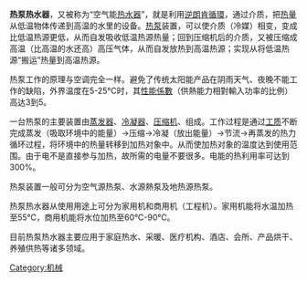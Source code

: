 {{Multiple issues|
{{Expert|time=2010-10-14}}
{{Unreferenced|time=2021-01-15T03:32:29+00:00}}
}}
'''热泵热水器'''，又被称为“空气能[[热水器|热水器]]”，就是利用[[逆朗肯循環|逆朗肯循環]]，通过介质，把[[热量|热量]]从低温物体传递到高温的水里的设备。[[热泵|热泵]]装置，可以使介质（冷媒）相变，变成比低温热源更低，从而自发吸收低温热源热量；回到压缩机后的介质，又被压缩成高温（比高温的水还高）高压气体，从而自发放热到高温热源；实现从将低温热源“搬运”热量到高温热源。

热泵工作的原理与空调完全一样。避免了传统太阳能产品在阴雨天气、夜晚不能工作的缺陷，外界温度在5-25℃时，其[[性能係數|性能係數]]（供熱能力相對輸入功率的比例）高达3到5。

一台热泵的主要装置由[[蒸发器|蒸发器]]、[[冷凝器|冷凝器]]、[[压缩机|压缩机]]、{{le|熱膨脹閥|Thermal expansion valve|膨脹閥}}组成。工作过程是通过[[工质|工质]]不断完成蒸发（吸取环境中的能量）→压缩→冷凝（放出能量）→节流→再蒸发的热力循环过程，将环境中的热量转移到加热对象中。从而使加热对象的温度达到使用范围。由于电不是直接参与加热，故所需的电量不要很多。电能的热利用率可达到300%。

热泵装置一般可分为空气源热泵、水源熱泵及地热源热泵。

热泵热水器从使用用途上可分为家用机和商用机（工程机）。家用机能将水温加热至55℃，商用机能将水位加热至60℃-90℃。

目前热泵热水器主要应用于家庭热水、采暖、医疗机构、酒店、会所、产品烘干、养殖供热等诸多领域。


[[Category:机械|Category:机械]]